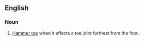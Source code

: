 ==English==
{{wikipedia}}

===Noun===
{{en-noun}}

# [[hammer toe|Hammer toe]] when it affects a toe joint furthest from the foot.